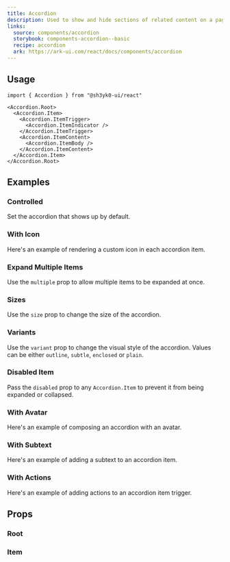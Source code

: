 ```yaml
---
title: Accordion
description: Used to show and hide sections of related content on a page
links:
  source: components/accordion
  storybook: components-accordion--basic
  recipe: accordion
  ark: https://ark-ui.com/react/docs/components/accordion
---
```


<ExampleTabs name="accordion-basic" />

## Usage

```tsx
import { Accordion } from "@sh3yk0-ui/react"
```

```tsx
<Accordion.Root>
  <Accordion.Item>
    <Accordion.ItemTrigger>
      <Accordion.ItemIndicator />
    </Accordion.ItemTrigger>
    <Accordion.ItemContent>
      <Accordion.ItemBody />
    </Accordion.ItemContent>
  </Accordion.Item>
</Accordion.Root>
```

## Examples

### Controlled

Set the accordion that shows up by default.

<ExampleTabs name="accordion-controlled" />

### With Icon

Here's an example of rendering a custom icon in each accordion item.

<ExampleTabs name="accordion-with-icon" />

### Expand Multiple Items

Use the `multiple` prop to allow multiple items to be expanded at once.

<ExampleTabs name="accordion-with-multiple" />

### Sizes

Use the `size` prop to change the size of the accordion.

<ExampleTabs name="accordion-sizes" />

### Variants

Use the `variant` prop to change the visual style of the accordion. Values can
be either `outline`, `subtle`, `enclosed` or `plain`.

<ExampleTabs name="accordion-variants" />

### Disabled Item

Pass the `disabled` prop to any `Accordion.Item` to prevent it from being
expanded or collapsed.

<ExampleTabs name="accordion-with-disabled-item" />

### With Avatar

Here's an example of composing an accordion with an avatar.

<ExampleTabs name="accordion-with-avatar" />

### With Subtext

Here's an example of adding a subtext to an accordion item.

<ExampleTabs name="accordion-with-subtext" />

### With Actions

Here's an example of adding actions to an accordion item trigger.

<ExampleTabs name="accordion-with-actions" />

## Props

### Root

<PropTable component="Accordion" part="Root" />

### Item

<PropTable component="Accordion" part="Item" />
